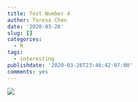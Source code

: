 ```yaml
---
title: Test Number 4
author: Teresa Chen
date: '2020-03-26'
slug: []
categories:
  - R
tags:
  - interesting
publishdate: '2020-03-26T23:46:42-07:00'
comments: yes
---
```


![](bridge.gif)
